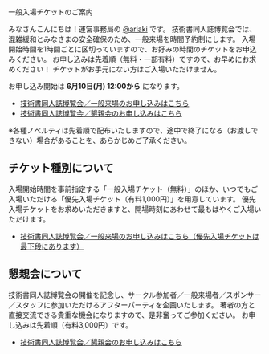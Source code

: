 

<SEO title="一般入場チケットのご案内"/>

<SectionHeader text="TICKET" pageHeader>
一般入場チケットのご案内
</SectionHeader>

<MdxContainer>

みなさんこんにちは！運営事務局の [@ariaki](https://twitter.com/ariaki4dev) です。
技術書同人誌博覧会では、混雑緩和とみなさまの安全確保のため、一般来場を時間予約制にします。
入場開始時間を1時間ごとに区切っていますので、お好みの時間のチケットをお申込みください。
お申し込みは先着順（無料・一部有料）ですので、お早めにお求めください！
チケットがお手元にない方はご入場いただけません。

お申し込み開始は **6月10日(月) 12:00から** になります。

- [技術書同人誌博覧会／一般来場のお申し込みはこちら](https://passmarket.yahoo.co.jp/event/show/detail/01p6sz10acy3i.html)
- [技術書同人誌博覧会／懇親会のお申し込みはこちら](https://passmarket.yahoo.co.jp/event/show/detail/013npx10acy98.html)

※各種ノベルティは先着順で配布いたしますので、途中で終了になる（お渡しできない）場合があることを、あらかじめご了承ください。

## チケット種別について

入場開始時間を事前指定する「一般入場チケット（無料）」のほか、いつでもご入場いただける「優先入場チケット（有料1,000円）」を用意しています。
優先入場チケットをお求めいただきますと、開場時刻にあわせて最もはやくご入場いただけます。

- [技術書同人誌博覧会／一般来場のお申し込みはこちら（優先入場チケットは最下段にあります）](https://passmarket.yahoo.co.jp/event/show/detail/01p6sz10acy3i.html)

## 懇親会について

技術書同人誌博覧会の開催を記念し、サークル参加者／一般来場者／スポンサー／スタッフに参加いただけるアフターパーティを企画いたします。
著者の方と直接交流できる貴重な機会になりますので、是非奮ってご参加ください。
お申し込みは先着順（有料3,000円）です。

- [技術書同人誌博覧会／懇親会のお申し込みはこちら](https://passmarket.yahoo.co.jp/event/show/detail/013npx10acy98.html)

</MdxContainer>
